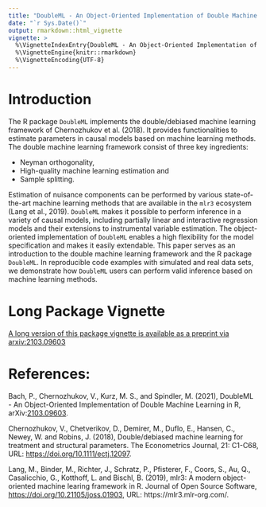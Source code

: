 ```yaml
---
title: "DoubleML - An Object-Oriented Implementation of Double Machine Learning in R"
date: "`r Sys.Date()`"
output: rmarkdown::html_vignette
vignette: >
  %\VignetteIndexEntry{DoubleML - An Object-Oriented Implementation of Double Machine Learning in R}
  %\VignetteEngine{knitr::rmarkdown}
  %\VignetteEncoding{UTF-8}
---
```


# Introduction 

The R package `DoubleML` implements the double/debiased machine learning framework of Chernozhukov et al. (2018). It provides functionalities to estimate parameters in causal models based on machine learning methods. The double machine learning framework consist of three key ingredients: 

* Neyman orthogonality, 
* High-quality machine learning estimation and
* Sample splitting.

Estimation of nuisance components can be performed by various state-of-the-art machine learning methods that are available in the `mlr3` ecosystem (Lang et al., 2019). `DoubleML` makes it possible to perform inference in a variety of causal models, including partially linear and interactive regression models and their extensions to instrumental variable estimation. The object-oriented implementation of `DoubleML` enables a high flexibility for the model specification and makes it easily extendable. This paper serves as an introduction to the double machine learning framework and the R package `DoubleML`. In reproducible code examples with simulated and real data sets, we demonstrate how `DoubleML` users can perform valid inference based on machine learning methods. 

# Long Package Vignette

[A long version of this package vignette is available as a preprint via arxiv:2103.09603](https://arxiv.org/abs/2103.09603)



# References: 

Bach, P., Chernozhukov, V., Kurz, M. S., and Spindler, M. (2021), DoubleML - An Object-Oriented Implementation of Double Machine Learning in R, arXiv:[2103.09603](https://arxiv.org/abs/2103.09603).

Chernozhukov, V., Chetverikov, D., Demirer, M., Duflo, E., Hansen, C., Newey, W. and Robins, J. (2018), Double/debiased machine learning for treatment and structural parameters. The Econometrics Journal, 21: C1-C68, URL: <https://doi.org/10.1111/ectj.12097>.

Lang, M., Binder, M., Richter, J., Schratz, P., Pfisterer, F., Coors, S., Au, Q., Casalicchio, G., Kotthoff, L. and Bischl, B. (2019), mlr3: A modern object-oriented machine learing framework in R. Journal of Open Source Software, <https://doi.org/10.21105/joss.01903>, URL:  https://mlr3.mlr-org.com/.

